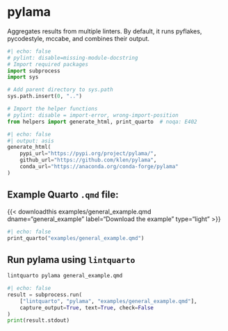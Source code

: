 <hr style="height:0pt; visibility:hidden;" />

# pylama

Aggregates results from multiple linters. By default, it runs pyflakes, pycodestyle, mccabe, and combines their output.

```python
#| echo: false
# pylint: disable=missing-module-docstring
# Import required packages
import subprocess
import sys

# Add parent directory to sys.path
sys.path.insert(0, "..")

# Import the helper functions
# pylint: disable = import-error, wrong-import-position
from helpers import generate_html, print_quarto  # noqa: E402
```

```python
#| echo: false
#| output: asis
generate_html(
    pypi_url="https://pypi.org/project/pylama/",
    github_url="https://github.com/klen/pylama",
    conda_url="https://anaconda.org/conda-forge/pylama"
)
```

## Example Quarto `.qmd` file:

{{< downloadthis examples/general_example.qmd dname="general_example" label="Download the example" type="light" >}}

:::{.pale-grey}
```python
#| echo: false
print_quarto("examples/general_example.qmd")
```
:::

## Run pylama using `lintquarto`

```.bash
lintquarto pylama general_example.qmd
```

:::{.pale-green}
<style>
.cell-output-stdout code {
  word-break: break-word !important;
  white-space: pre-wrap !important;
}
</style>
```python
#| echo: false
result = subprocess.run(
    ["lintquarto", "pylama", "examples/general_example.qmd"],
    capture_output=True, text=True, check=False
)
print(result.stdout)
```
:::